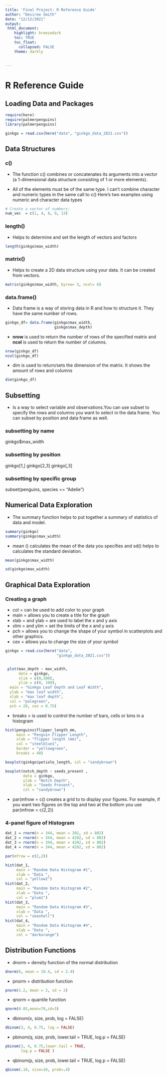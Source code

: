 ```yaml
---
title: 'Final Project: R Reference Guide'
author: "Desiree Smith"
date: "12/12/2021"
output: 
 html_document:
    highlight: breezedark
    toc: TRUE
    toc_float: 
      collapsed: FALSE
    theme: darkly
  

---
```


# R Reference Guide {.tabset .tabset-pills}


## Loading Data and Packages


```r
require(here)
require(palmerpenguins)
library(palmerpenguins) 

ginkgo = read.csv(here("data", "ginkgo_data_2021.csv"))
```


## Data Structures

### c()

* The function c() combines or concatenates its arguments into a vector (a 1-dimensional data structure consisting of 1 or more elements).

* All of the elements must be of the same type.
I can’t combine character and numeric types in the same call to c()
Here’s two examples using numeric and character data types

```r
# Create a vector of numbers:
num_vec  = c(1, 4, 8, 9, 13)
```


### length()

* Helps to determine and set the length of vectors and factors

```r
length(ginkgo$max_width)
```

### matrix()

* Helps to create a 2D data structure using your data. It can be created from vectors.

```r
matrix(ginkgo$max_width, byrow= 3, ncol= 6)
```

### data.frame()

* Data frame is a way of storing data in R and how to structure it. They have the same number of rows.
```r
ginkgo_df= data.frame(ginkgo$max_width, 
                      ginkgo$max_depth)

```

* __nrow__ is used to return the number of rows of the specified matrix and __ncol__ is used to return the number of columns. 
```r
nrow(ginkgo_df)
ncol(ginkgo_df)
```


* dim is used to return/sets the dimension of the matrix. It shows the amount of rows and columns 

```r
dim(ginkgo_df)
```

## Subsetting 

* Is a way to select variable and observations.You can use subset to specify the rows and columns you want to select in the data frame. You can subset by position and data frame as well.

### subsetting by name 

ginkgo$max_width

### subsetting by position

ginkgo[1,]
ginkgo[2,3]
ginkgo[,3]

### subsetting by specific group

subset(penguins, species == "Adelie")

## Numerical Data Exploration

* The summary function helps to put together a summary of statistics of data and model.

```r
summary(ginkgo)
summary(ginkgo$max_width)
```

* mean () calculates the mean of the data you specifies and sd() helps to calculates the standard deviation.
```r
mean(ginkgo$max_width)

sd(ginkgo$max_width)
```

## Graphical Data Exploration
### Creating a graph

* col = can be used to add color to your graph
* main = allows you to create a title for the graph
* xlab = and ylab = are used to label the x and y axis
* xlim = and ylim = set the limits of the x and y axis
* pch = allows you to change the shape of your symbol in scatterplots and other graphics. 
* cex = allows you to change the size of your symbol

```r
ginkgo = read.csv(here("data", 
                       "ginkgo_data_2021.csv"))


 plot(max_depth ~ max_width, 
      data = ginkgo, 
      xlim = c(0,100),  
      ylim = c(0, 100),
  main = "Ginkgo Leaf Depth and Leaf Width",
  ylab = "max leaf width", 
  xlab = "max leaf depth", 
  col = "palegreen", 
  pch = 20, cex = 0.75)
```

* breaks = is used to control the number of bars, cells or bins in a histogram
```r
hist(penguins$flipper_length_mm,
     main = "Penguin Flipper Length", 
     xlab = "flipper length (mm)", 
     col = "steelblue1", 
     border = "yellowgreen", 
     breaks = 40)
```

```r
boxplot(ginkgo$petiole_length, col = "sandybrown")

boxplot(notch_depth ~ seeds_present , 
        data = ginkgo, 
        ylab = "Notch Depth", 
        xlab = "Seeds Present", 
        col = "sandybrown")
```

* par(mfrow = c() creates a grid to to display your figures. For example, if you want two figures on the top and two at the bottom you use par(mfrow = c(2,2))

### 4-panel figure of Histogram 
```r
dat_1 = rnorm(n = 344, mean = 202, sd = 802)
dat_2 = rnorm(n = 344, mean = 4202, sd = 802)
dat_3 = rnorm(n = 344, mean = 4202, sd = 802)
dat_4 = rnorm(n = 344, mean = 4202, sd = 802)

par(mfrow = c(2,2))

hist(dat_1, 
     main = "Random Data Histogram #1", 
     xlab = "Data ", 
     col = "yellow2")
hist(dat_2, 
     main = "Random Data Histogram #2", 
     xlab = "Data ", 
     col = "plum1")
hist(dat_3, 
     main = "Random Data Histogram #3", 
     xlab = "Data ", 
     col = "seashell")
hist(dat_4, 
     main = "Random Data Histogram #4", 
     xlab = "Data ", 
     col = "darkorange")
```

## Distribution Functions

* dnorm = density function of the normal distribution
```r
dnorm(6, mean = 10.4, sd = 2.4)
```

* pnorm = distribution function 
```r
pnorm(1.2, mean = 2, sd = 2)
```

* qnorm = quantile function
```r
qnorm(0.85,mean=70,sd=3)
```

* dbinom(x, size, prob, log = FALSE)
```r
dbinom(3, 4, 0.75, log = FALSE)
```

* pbinom(q, size, prob, lower.tail = TRUE, log.p = FALSE)
```r
pbinom(3, 4, 0.75,lower.tail = TRUE,
       log.p = FALSE )
```

* qbinom(p, size, prob, lower.tail = TRUE, log.p = FALSE)
```r
qbinom(.10, size=10, prob=.4)
```